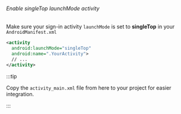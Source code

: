 ###### Enable singleTop launchMode activity

Make sure your sign-in activity `launchMode` is set to **singleTop** in your `AndroidManifest.xml`

```xml
<activity
  android:launchMode="singleTop"
  android:name=".YourActivity">
  // ...
</activity>
```

:::tip

Copy the `activity_main.xml` file from here to your project for easier integration.

:::
